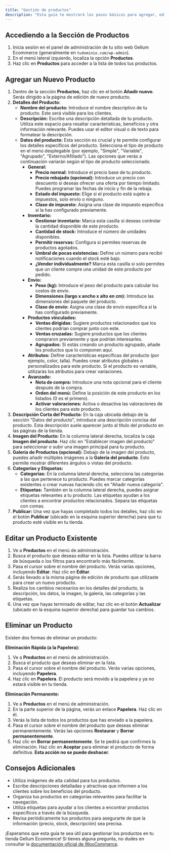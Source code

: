 ```yaml
---
title: "Gestión de productos"
description: "Esta guía te mostrará los pasos básicos para agregar, editar y eliminar productos en tu tienda Gellum Ecommerce, que utiliza la plataforma WooCommerce."
---
```


## Accediendo a la Sección de Productos

1. Inicia sesión en el panel de administración de tu sitio web Gellum Ecommerce (generalmente en `tudominio.com/wp-admin`).
2. En el menú lateral izquierdo, localiza la opción **Productos**.
3. Haz clic en **Productos** para acceder a la lista de todos tus productos.

## Agregar un Nuevo Producto

1. Dentro de la sección **Productos**, haz clic en el botón **Añadir nuevo**. Serás dirigido a la página de edición de nuevo producto.
2. **Detalles del Producto:**
   - **Nombre del producto:** Introduce el nombre descriptivo de tu producto. Este será visible para los clientes.
   - **Descripción:** Escribe una descripción detallada de tu producto. Utiliza este espacio para resaltar características, beneficios y otra información relevante. Puedes usar el editor visual o de texto para formatear la descripción.
   - **Datos del producto:** Esta sección es crucial y te permite configurar los detalles específicos del producto. Selecciona el tipo de producto en el menú desplegable (por ejemplo, "Simple", "Variable", "Agrupado", "Externo/Afiliado"). Las opciones que verás a continuación variarán según el tipo de producto seleccionado.
     - **General:**
       - **Precio normal:** Introduce el precio base de tu producto.
       - **Precio rebajado (opcional):** Introduce un precio con descuento si deseas ofrecer una oferta por tiempo limitado. Puedes programar las fechas de inicio y fin de la rebaja.
       - **Estado del impuesto:** Elige si el producto está sujeto a impuestos, solo envío o ninguno.
       - **Clase de impuesto:** Asigna una clase de impuesto específica si la has configurado previamente.
     - **Inventario:**
       - **Gestionar inventario:** Marca esta casilla si deseas controlar la cantidad disponible de este producto.
       - **Cantidad de stock:** Introduce el número de unidades disponibles.
       - **Permitir reservas:** Configura si permites reservas de productos agotados.
       - **Umbral de pocas existencias:** Define un número para recibir notificaciones cuando el stock esté bajo.
       - **¿Vender individualmente?** Marca esta casilla si solo permites que un cliente compre una unidad de este producto por pedido.
     - **Envío:**
       - **Peso (kg):** Introduce el peso del producto para calcular los costos de envío.
       - **Dimensiones (largo x ancho x alto en cm):** Introduce las dimensiones del paquete del producto.
       - **Clase de envío:** Asigna una clase de envío específica si la has configurado previamente.
     - **Productos vinculados:**
       - **Ventas dirigidas:** Sugiere productos relacionados que los clientes podrían comprar junto con este.
       - **Ventas cruzadas:** Sugiere productos que los clientes compraron previamente y que podrían interesarles.
       - **Agrupados:** Si estás creando un producto agrupado, añade los productos que lo componen aquí.
     - **Atributos:** Define características específicas del producto (por ejemplo, color, talla). Puedes crear atributos globales o personalizados para este producto. Si el producto es variable, utilizarás los atributos para crear variaciones.
     - **Avanzado:**
       - **Nota de compra:** Introduce una nota opcional para el cliente después de la compra.
       - **Orden del menú:** Define la posición de este producto en los listados (0 es el primero).
       - **Activar valoraciones:** Activa o desactiva las valoraciones de los clientes para este producto.
3. **Descripción Corta del Producto:** En la caja ubicada debajo de la sección "Datos del producto", introduce una descripción concisa del producto. Esta descripción suele aparecer junto al título del producto en las páginas de la tienda.
4. **Imagen del Producto:** En la columna lateral derecha, localiza la caja **Imagen del producto**. Haz clic en "Establecer imagen del producto" para seleccionar o subir una imagen principal para tu producto.
5. **Galería de Productos (opcional):** Debajo de la imagen del producto, puedes añadir múltiples imágenes a la **Galería del producto**. Esto permite mostrar diferentes ángulos o vistas del producto.
6. **Categorías y Etiquetas:**
   - **Categorías:** En la columna lateral derecha, selecciona las categorías a las que pertenece tu producto. Puedes marcar categorías existentes o crear nuevas haciendo clic en "Añadir nueva categoría".
   - **Etiquetas:** También en la columna lateral derecha, puedes asignar etiquetas relevantes a tu producto. Las etiquetas ayudan a los clientes a encontrar productos relacionados. Separa las etiquetas con comas.
7. **Publicar:** Una vez que hayas completado todos los detalles, haz clic en el botón **Publicar** (ubicado en la esquina superior derecha) para que tu producto esté visible en tu tienda.

## Editar un Producto Existente

1. Ve a **Productos** en el menú de administración.
2. Busca el producto que deseas editar en la lista. Puedes utilizar la barra de búsqueda o los filtros para encontrarlo más fácilmente.
3. Pasa el cursor sobre el nombre del producto. Verás varias opciones, incluyendo **Editar**. Haz clic en **Editar**.
4. Serás llevado a la misma página de edición de producto que utilizaste para crear un nuevo producto.
5. Realiza los cambios necesarios en los detalles del producto, la descripción, los datos, la imagen, la galería, las categorías y las etiquetas.
6. Una vez que hayas terminado de editar, haz clic en el botón **Actualizar** (ubicado en la esquina superior derecha) para guardar tus cambios.

## Eliminar un Producto

Existen dos formas de eliminar un producto:

**Eliminación Rápida (a la Papelera):**

1. Ve a **Productos** en el menú de administración.
2. Busca el producto que deseas eliminar en la lista.
3. Pasa el cursor sobre el nombre del producto. Verás varias opciones, incluyendo **Papelera**.
4. Haz clic en **Papelera**. El producto será movido a la papelera y ya no estará visible en tu tienda.

**Eliminación Permanente:**

1. Ve a **Productos** en el menú de administración.
2. En la parte superior de la página, verás un enlace **Papelera**. Haz clic en él.
3. Verás la lista de todos los productos que has enviado a la papelera.
4. Pasa el cursor sobre el nombre del producto que deseas eliminar permanentemente. Verás las opciones **Restaurar** y **Borrar permanentemente**.
5. Haz clic en **Borrar permanentemente**. Se te pedirá que confirmes la eliminación. Haz clic en **Aceptar** para eliminar el producto de forma definitiva. **Esta acción no se puede deshacer.**

## Consejos Adicionales

- Utiliza imágenes de alta calidad para tus productos.
- Escribe descripciones detalladas y atractivas que informen a los clientes sobre los beneficios del producto.
- Organiza tus productos en categorías relevantes para facilitar la navegación.
- Utiliza etiquetas para ayudar a los clientes a encontrar productos específicos a través de la búsqueda.
- Revisa periódicamente tus productos para asegurarte de que la información (precio, stock, descripción) sea precisa.

¡Esperamos que esta guía te sea útil para gestionar los productos en tu tienda Gellum Ecommerce\! Si tienes alguna pregunta, no dudes en consultar la [documentación oficial de WooCommerce](https://woocommerce.com/documentation/).